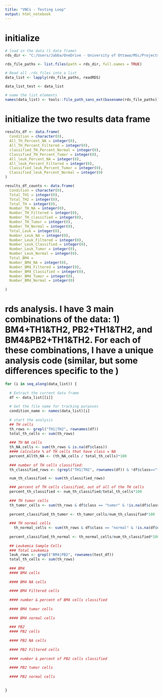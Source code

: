 ---
title: "VNCs - Testing Loop"
output: html_notebook
---

# initialize
```{r}
# load in the data (1 data frame)
rds_dir <- "C:/Users/Jabba/OneDrive - University of Ottawa/MSc/Projects/Varying Normal Cells/rds_files/"

rds_file_paths <- list.files(path = rds_dir, full.names = TRUE)
```

```{r}
# Read all .rds files into a list
data_list <- lapply(rds_file_paths, readRDS)

data_list_test <- data_list

# name the list elements 
names(data_list) <- tools::file_path_sans_ext(basename(rds_file_paths))
```

# initialize the two results data frame
```{r}
results_df <- data.frame(
  Condition = character(0),
  All_TH_Percent_NA = integer(0),
  All_TH_Percent_Filtered = integer(0),
  classified_TH_Percent_Normal = integer(0),
  Classified_TH_Percent_Tumor = integer(0),
  All_leuk_Percent_NA = integer(0),
  All_leuk_Percent_Filtered = integer(0),
  Classified_leuk_Percent_Tumor = integer(0),
  Classified_leuk_Percent_Normal = integer(0)
)

results_df_counts <- data.frame(
  Condition = character(0),
  Total_TH1 = integer(0),
  Total_TH2 = integer(0),
  Total_TH = integer(0),
  Number_TH_NA = integer(0), 
  Number_TH_Filtered = integer(0),
  Number_TH_classified = integer(0),
  Number_TH_Tumor = integer(0),
  Number_TH_Normal = integer(0),
  Total_Leuk = integer(0),
  Number_Leuk_NA = integer(0),
  Number_Leuk_Filtered = integer(0),
  Number_Leuk_Classified = integer(0),
  Number_Leuk_Tumor = integer(0),
  Number_Leuk_Normal = integer(0).
  Total_BM4 = 
  Number_BM4_NA = integer(0),
  Number_BM4_Filtered = integer(0),
  Number_BM4_Classified = integer(0),
  Number_BM4_Tumor = integer(0),
  Number_BM4_Normal = integer(0)
  
)
```


# rds analysis. I have 3 main combinations of the data: 1) BM4+TH1&TH2, PB2+TH1&TH2, and BM4&PB2+TH1&TH2. For each of these combinations, I have a unique analysis code (similar, but some differences specific to the )
```{r}
for (i in seq_along(data_list)) {
    
  # Extract the current data frame
  df <- data_list[[i]]
  
  # Get the file name for tracking purposes
  condition_name <- names(data_list)[i]
  
  # start the analysis
  ## TH cells
  th_rows <- grepl("TH1|TH2", rownames(df))
  total_th_cells <- sum(th_rows)
  
  ### TH NA cells
  th_NA_cells <- sum(th_rows & is.na(df$class))
  #### calculate % of TH cells that have class = NA
  percent_Allth_NA <- (th_NA_cells / total_th_cells)*100
  
  ### number of TH cells classified:
  th_classified_rows <- (grepl("TH1|TH2", rownames(df)) & !df$class=="filtered" & !is.na(df$class))

  num_th_classified <- sum(th_classified_rows)

  ### percent of TH cells classified, out of all of the TH cells
  percent_th_classified <- num_th_classified/total_th_cells*100
  
  ### TH tumor cells
  th_tumor_cells <- sum(th_rows & df$class == "tumor" & !is.na(df$class))
  
  percent_classified_th_tumor <- th_tumor_cells/num_th_classified*100
  
  ### TH normal cells
    th_normal_cells <- sum(th_rows & df$class == "normal" & !is.na(df$class))
  
  percent_classified_th_normal <- th_normal_cells/num_th_classified*100
  
  ## Leukemia Sample Cells
  ### Total Leukemia
  leuk_rows <- grepl("BM4|PB2", rownames(test_df))
  total_th_cells <- sum(th_rows)
  
  ### BM4 
  #### BM4 cells
  
  #### BM4 NA cells
  
  #### BM4 Filtered cells
  
  #### number & percent of BM4 cells classified
  
  #### BM4 tumor cells 
  
  #### BM4 normal cells
  
  ### PB2 
  #### PB2 cells
  
  #### PB2 NA cells
  
  #### PB2 Filtered cells
  
  #### number & percent of PB2 cells classified
  
  #### PB2 tumor cells 
  
  #### PB2 normal cells
  
  
}


```
